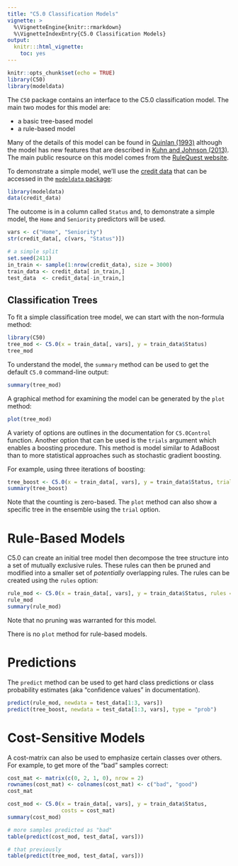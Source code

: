 ```yaml
---
title: "C5.0 Classification Models"
vignette: >
  %\VignetteEngine{knitr::rmarkdown}
  %\VignetteIndexEntry{C5.0 Classification Models}
output:
  knitr:::html_vignette:
    toc: yes
---
```

```r
knitr::opts_chunk$set(echo = TRUE)
library(C50)
library(modeldata)
```

The `C50` package contains an interface to the C5.0 classification model. The main two modes for this model are:

* a basic tree-based model 
* a rule-based model

Many of the details of this model can be found in [Quinlan (1993)](https://books.google.com/books?id=b3ujBQAAQBAJ&lpg=PP1&ots=sQ2nTTEpC1&dq=C4.5%3A%20Programs%20for%20Machine%20Learning&lr&pg=PR6#v=onepage&q=C4.5:%20Programs%20for%20Machine%20Learning&f=false) although the model has new features that are described in [Kuhn and Johnson (2013)](http://appliedpredictivemodeling.com/). The main public resource on this model comes from the [RuleQuest website](http://www.rulequest.com/see5-info.html). 

To demonstrate a simple model, we'll use the [credit data](http://bit.ly/2kkBFrk) that can be accessed in the [`modeldata` package](https://github.com/tidymodels/modeldata):

```r
library(modeldata)
data(credit_data)
```
The outcome is in a column called `Status` and, to demonstrate a simple model, the `Home` and `Seniority` predictors will be used. 

```r
vars <- c("Home", "Seniority")
str(credit_data[, c(vars, "Status")])

# a simple split
set.seed(2411)
in_train <- sample(1:nrow(credit_data), size = 3000)
train_data <- credit_data[ in_train,]
test_data  <- credit_data[-in_train,]
```

## Classification Trees

To fit a simple classification tree model, we can start with the non-formula method:

```r
library(C50)
tree_mod <- C5.0(x = train_data[, vars], y = train_data$Status)
tree_mod
```
To understand the model, the `summary` method can be used to get the default `C5.0` command-line output:

```r
summary(tree_mod)
```

A graphical method for examining the model can be generated by the `plot` method:


```r
plot(tree_mod)
```

A variety of options are outlines in the documentation for `C5.0Control` function. Another option that can be used is the `trials` argument which enables a boosting procedure. This method is model similar to AdaBoost than to more statistical approaches such as stochastic gradient boosting. 

For example, using three iterations of boosting:

```r
tree_boost <- C5.0(x = train_data[, vars], y = train_data$Status, trials = 3)
summary(tree_boost)
```

Note that the counting is zero-based. The `plot` method can also show a specific tree in the ensemble using the `trial` option. 

# Rule-Based Models

C5.0 can create an initial tree model then decompose the tree structure into a set of mutually exclusive rules. These rules can then be pruned and modified into a smaller set of _potentially_ overlapping rules. The rules can be created using the `rules` option:

```r
rule_mod <- C5.0(x = train_data[, vars], y = train_data$Status, rules = TRUE)
rule_mod
summary(rule_mod)
```

Note that no pruning was warranted for this model. 

There is no `plot` method for rule-based models. 
 
# Predictions

The `predict` method can be used to get hard class predictions or class probability estimates (aka "confidence values" in documentation). 

```r
predict(rule_mod, newdata = test_data[1:3, vars])
predict(tree_boost, newdata = test_data[1:3, vars], type = "prob")
```


# Cost-Sensitive Models

A cost-matrix can also be used to emphasize certain classes over others. For example, to get more of the "bad" samples correct:

```r
cost_mat <- matrix(c(0, 2, 1, 0), nrow = 2)
rownames(cost_mat) <- colnames(cost_mat) <- c("bad", "good")
cost_mat

cost_mod <- C5.0(x = train_data[, vars], y = train_data$Status, 
                 costs = cost_mat)
summary(cost_mod)

# more samples predicted as "bad"
table(predict(cost_mod, test_data[, vars]))

# that previously
table(predict(tree_mod, test_data[, vars]))
```
